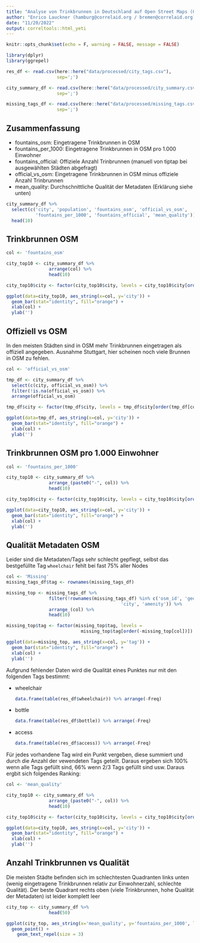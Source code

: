 ```yaml
---
title: "Analyse von Trinkbrunnen in Deutschland auf Open Street Maps (OSM)"
author: "Enrico Lauckner (hamburg@correlaid.org / bremen@correlaid.org)"
date: "11/20/2022"
output: correltools::html_yeti
---
```


```r
knitr::opts_chunk$set(echo = F, warning = FALSE, message = FALSE)

library(dplyr)
library(ggrepel)
```

```r
res_df <- read.csv(here::here("data/processed/city_tags.csv"),
                   sep=';')

city_summary_df <- read.csv(here::here("data/processed/city_summary.csv"),
                   sep=';')

missing_tags_df <- read.csv(here::here("data/processed/missing_tags.csv"),
                   sep=';')
```

## Zusammenfassung

* fountains_osm: Eingetragene Trinkbrunnen in OSM
* fountains_per_1000: Eingetragene Trinkbrunnen in OSM pro 1.000 Einwohner
* fountains_official: Offiziele Anzahl Trinbrunnen (manuell von tiptap bei 
ausgewählten Städten abgefragt)
* official_vs_osm: Eingetragene Trinkbrunnen in OSM minus offiziele 
Anzahl Trinbrunnen
* mean_quality: Durchschnittliche Qualität der Metadaten (Erklärung siehe unten)

```r
city_summary_df %>% 
  select(c('city', 'population', 'fountains_osm', 'official_vs_osm', 
           'fountains_per_1000', 'fountains_official', 'mean_quality')) %>%
  head(10)
```


## Trinkbrunnen OSM

```r
col <- 'fountains_osm'

city_top10 <- city_summary_df %>%
                arrange(col) %>%
                head(10)

city_top10$city <- factor(city_top10$city, levels = city_top10$city[order(city_top10[col])])

ggplot(data=city_top10, aes_string(x=col, y='city')) + 
  geom_bar(stat="identity", fill="orange") + 
  xlab(col) + 
  ylab('')
```


## Offiziell vs OSM

In den meisten Städten sind in OSM mehr Trinkbrunnen eingetragen als offiziell
angegeben. Ausnahme Stuttgart, hier scheinen noch viele Brunnen in OSM zu fehlen.

```r
col <- 'official_vs_osm'

tmp_df <- city_summary_df %>%
  select(c(city, official_vs_osm)) %>%
  filter(!is.na(official_vs_osm)) %>%
  arrange(official_vs_osm)

tmp_df$city <- factor(tmp_df$city, levels = tmp_df$city[order(tmp_df[col])])

ggplot(data=tmp_df, aes_string(x=col, y='city')) + 
  geom_bar(stat="identity", fill="orange") + 
  xlab(col) + 
  ylab('')
```

## Trinkbrunnen OSM pro 1.000 Einwohner

```r
col <- 'fountains_per_1000'

city_top10 <- city_summary_df %>%
                arrange_(paste0("-", col)) %>%
                head(10)

city_top10$city <- factor(city_top10$city, levels = city_top10$city[order(city_top10[col])])

ggplot(data=city_top10, aes_string(x=col, y='city')) + 
  geom_bar(stat="identity", fill="orange") + 
  xlab(col) + 
  ylab('')
```

## Qualität Metadaten OSM

Leider sind die Metadaten/Tags sehr schlecht gepflegt, selbst das bestgefüllte 
Tag `wheelchair` fehlt bei fast 75% aller Nodes

```r
col <- 'Missing'
missing_tags_df$tag <- rownames(missing_tags_df)

missing_top <- missing_tags_df %>%
                filter(!rownames(missing_tags_df) %in% c('osm_id', 'geometry', 
                                           'city', 'amenity')) %>% 
                arrange_(col) %>%
                head(10)

missing_top$tag <- factor(missing_top$tag, levels = 
                            missing_top$tag[order(-missing_top[col])])

ggplot(data=missing_top, aes_string(x=col, y='tag')) + 
  geom_bar(stat="identity", fill="orange") + 
  xlab(col) + 
  ylab('')
```

Aufgrund fehlender Daten wird die Qualität eines Punktes nur mit den folgenden 
Tags bestimmt:

* wheelchair
  ```r
  data.frame(table(res_df$wheelchair)) %>% arrange(-Freq)
  ```
* bottle
  ```r
  data.frame(table(res_df$bottle)) %>% arrange(-Freq)
  ```
* access
  ```r
  data.frame(table(res_df$access)) %>% arrange(-Freq)
  ```

Für jedes vorhandene Tag wird ein Punkt vergeben, diese summiert und durch die
Anzahl der vewendeten Tags geteilt. Daraus ergeben sich 100% wenn alle Tags 
gefüllt sind, 66% wenn 2/3 Tags gefüllt sind usw. Daraus ergbit sich folgendes
Ranking:

```r
col <- 'mean_quality'

city_top10 <- city_summary_df %>%
                arrange_(paste0("-", col)) %>%
                head(10)

city_top10$city <- factor(city_top10$city, levels = city_top10$city[order(city_top10[col])])

ggplot(data=city_top10, aes_string(x=col, y='city')) + 
  geom_bar(stat="identity", fill="orange") + 
  xlab(col) + 
  ylab('')
```

## Anzahl Trinkbrunnen vs Qualität

Die meisten Städte befinden sich im schlechtesten Quadranten links unten (wenig
eingetragene Trinkbrunnen relativ zur Einwohnerzahl, schlechte Qualität). 
Der beste Quadrant rechts oben (viele Trinkbrunnen, hohe Qualität der Metadaten) 
ist leider komplett leer

```r
city_top <- city_summary_df %>%
                head(50)

ggplot(city_top, aes_string(x='mean_quality', y='fountains_per_1000', label='city')) + 
  geom_point() + 
    geom_text_repel(size = 3)
```
